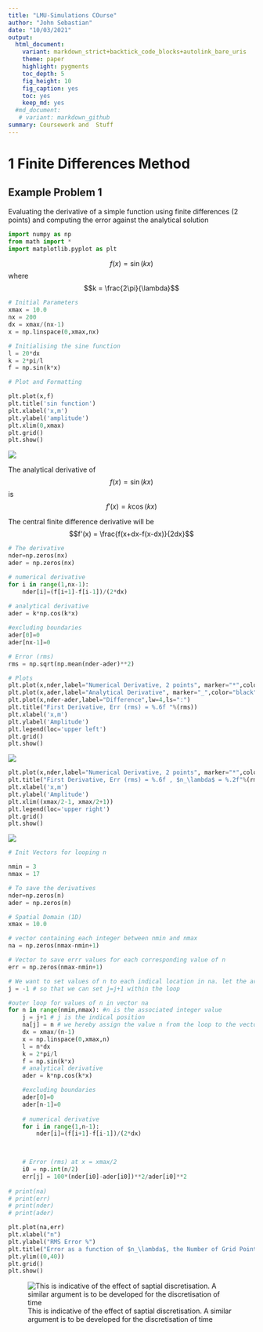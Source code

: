 ```yaml
---
title: "LMU-Simulations COurse"
author: "John Sebastian"
date: "10/03/2021"
output:
  html_document: 
    variant: markdown_strict+backtick_code_blocks+autolink_bare_uris
    theme: paper
    highlight: pygments
    toc_depth: 5
    fig_height: 10
    fig_caption: yes
    toc: yes
    keep_md: yes
  #md_document:
   # variant: markdown_github
summary: Coursework and  Stuff
---
```


# 1 Finite Differences Method
## Example Problem 1
Evaluating the derivative of a simple function using finite differences (2 points) and computing the error against the analytical solution

```python
import numpy as np
from math import *
import matplotlib.pyplot as plt
```

$$f(x) = \sin(kx)$$ 
where $$k = \frac{2\pi}{\lambda}$$


```python
# Initial Parameters
xmax = 10.0
nx = 200
dx = xmax/(nx-1)
x = np.linspace(0,xmax,nx)

# Initialising the sine function
l = 20*dx
k = 2*pi/l
f = np.sin(k*x)

# Plot and Formatting

plt.plot(x,f)
plt.title('sin function')
plt.xlabel('x,m')
plt.ylabel('amplitude')
plt.xlim(0,xmax)
plt.grid()
plt.show()
```


    
![](./images/output_4_0.png)
    


The analytical derivative of $$f(x) = \sin(kx)$$ is
$$f'(x) = k\cos(kx)$$

The central finite difference derivative will be 
$$f'(x) = \frac{f(x+dx-f(x-dx)}{2dx}$$


```python
# The derivative
nder=np.zeros(nx)
ader = np.zeros(nx)

# numerical derivative
for i in range(1,nx-1):
    nder[i]=(f[i+1]-f[i-1])/(2*dx)
    
# analytical derivative
ader = k*np.cos(k*x)

#excluding boundaries
ader[0]=0
ader[nx-1]=0

# Error (rms)
rms = np.sqrt(np.mean(nder-ader)**2)

# Plots
plt.plot(x,nder,label="Numerical Derivative, 2 points", marker="*",color="blue")
plt.plot(x,ader,label="Analytical Derivative", marker="_",color="black")
plt.plot(x,nder-ader,label="Difference",lw=4,ls=":")
plt.title("First Derivative, Err (rms) = %.6f "%(rms))
plt.xlabel('x,m')
plt.ylabel('Amplitude')
plt.legend(loc='upper left')
plt.grid()
plt.show()
```


    
![](./images/output_6_0.png)
    



```python
plt.plot(x,nder,label="Numerical Derivative, 2 points", marker="*",color="blue")
plt.title("First Derivative, Err (rms) = %.6f , $n_\lambda$ = %.2f"%(rms, l/dx))
plt.xlabel('x,m')
plt.ylabel('Amplitude')
plt.xlim((xmax/2-1, xmax/2+1))
plt.legend(loc='upper right')
plt.grid()
plt.show()
```


    
![](./images/output_7_0.png)
    



```python
# Init Vectors for looping n

nmin = 3
nmax = 17

# To save the derivatives
nder=np.zeros(n)
ader = np.zeros(n)

# Spatial Domain (1D)
xmax = 10.0

# vector containing each integer between nmin and nmax
na = np.zeros(nmax-nmin+1)

# Vector to save errr values for each corresponding value of n
err = np.zeros(nmax-nmin+1)

# We want to set values of n to each indical location in na. let the array index be j
j = -1 # so that we can set j=j+1 within the loop

#outer loop for values of n in vector na
for n in range(nmin,nmax): #n is the associated integer value 
    j = j+1 # j is the indical position
    na[j] = n # we hereby assign the value n from the loop to the vector element at j in na
    dx = xmax/(n-1)
    x = np.linspace(0,xmax,n)
    l = n*dx
    k = 2*pi/l
    f = np.sin(k*x)
    # analytical derivative
    ader = k*np.cos(k*x)

    #excluding boundaries
    ader[0]=0
    ader[n-1]=0
    
    # numerical derivative
    for i in range(1,n-1):
        nder[i]=(f[i+1]-f[i-1])/(2*dx)
        


    # Error (rms) at x = xmax/2
    i0 = np.int(n/2)
    err[j] = 100*(nder[i0]-ader[i0])**2/ader[i0]**2
    
# print(na)
# print(err)
# print(nder)
# print(ader)

plt.plot(na,err)
plt.xlabel("n")
plt.ylabel("RMS Error %")
plt.title("Error as a function of $n_\lambda$, the Number of Grid Points per $\lambda$")
plt.ylim((0,40))
plt.grid()
plt.show()
```


![This is indicative of the effect of saptial discretisation. A similar argument is to be developed for the discretisation of time](./images/output_8_0.png)

    

